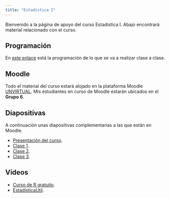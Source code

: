 ```yaml
---
title: "Estadística I"
---
```


Bienvenido a la página de apoyo del curso Estadística I. Abajo encontrará material relacionado con el curso.

## Programación

En [este enlace](my_docs/docs_cur_est1/Programa_01_2024.pdf) está la programación de lo que se va a realizar clase a clase.

## Moodle

Todo el material del curso estará alojado en la plataforma Moodle [UNVIRTUAL](https://unvirtual.medellin.unal.edu.co/). Mis estudiantes en curso de Moodle estarán ubicados en el __Grupo 6__. 

## Diapositivas

A continuación unas diapositivas complementarias a las que están en Moodle.

- [Presentación del curso](my_docs/docs_cur_est1/Presentacion_curso.pdf).
- [Clase 1](my_docs/docs_cur_est1/Clase01.pdf).
- [Clase 2](my_docs/docs_cur_est1/Clase02.pdf).
- [Clase 3](my_docs/docs_cur_est1/Clase03.pdf).

## Videos

- [Curso de R gratuito](https://youtu.be/QflFnrPVEwc?si=zEzOInrVt2Kqu61v).
- [EstadísticaUtil](https://www.youtube.com/@fhernanb1).


